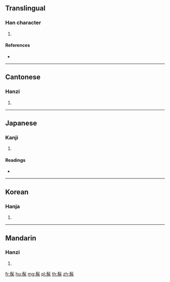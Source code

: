 {{character info/new}}
==Translingual==

===Han character===
{{Han char|rn=190|rad=髟|as=06|sn=16|four=72294|canj=SHOD}}

# {{defn|Han|sort=髟06}}

====References====
* {{Han ref|kx=1454.060|dkj=45430|dj=1984.310|hdz=74524.120|uh=9AF9|ud=39673|bh=EC70|bd=60528}}

----

==Cantonese==

===Hanzi===
{{yue-hanzi|jyut=|y=yau1}}

# {{defn|lang=yue|sort=髟06}}

----

==Japanese==

===Kanji===
{{ja-kanji|grade=|rs=髟06}}

# {{defn|lang=ja|sort=髟06}}

====Readings====
* {{ja-readings|on=[[きゅう]] (kyū), [[く]] (ku), [[し]] (shi)|kun=[[うるし]] (urushi)}}

----

==Korean==

===Hanja===
{{ko-hanja|hangeul=휴|eumhun=|rv=hyu|mr=hyu|y=hyu}}

# {{defn|lang=ko|sort=髟06}}

----

==Mandarin==

===Hanzi===
{{cmn-hanzi|pin=[[xiū]] ([[xiu1]])|wg=hsiu<sup>1</sup>}}

# {{defn|lang=cmn|sort=髟06}}

[[fr:髹]]
[[hu:髹]]
[[mg:髹]]
[[pl:髹]]
[[th:髹]]
[[zh:髹]]